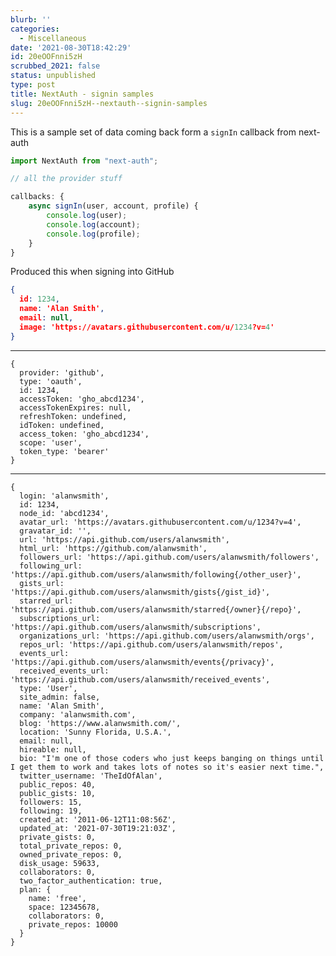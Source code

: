 ```yaml
---
blurb: ''
categories:
  - Miscellaneous
date: '2021-08-30T18:42:29'
id: 20eOOFnni5zH
scrubbed_2021: false
status: unpublished
type: post
title: NextAuth - signin samples
slug: 20eOOFnni5zH--nextauth--signin-samples
---
```


This is a sample set of data coming back form a `signIn` callback from next-auth


```javascript
import NextAuth from "next-auth";

// all the provider stuff

callbacks: {
    async signIn(user, account, profile) {
        console.log(user);
        console.log(account);
        console.log(profile);
    }
}
```

Produced this when signing into GitHub

```json
{
  id: 1234,
  name: 'Alan Smith',
  email: null,
  image: 'https://avatars.githubusercontent.com/u/1234?v=4'
}
```

---

```
{
  provider: 'github',
  type: 'oauth',
  id: 1234,
  accessToken: 'gho_abcd1234',
  accessTokenExpires: null,
  refreshToken: undefined,
  idToken: undefined,
  access_token: 'gho_abcd1234',
  scope: 'user',
  token_type: 'bearer'
}
```

---

```
{
  login: 'alanwsmith',
  id: 1234,
  node_id: 'abcd1234',
  avatar_url: 'https://avatars.githubusercontent.com/u/1234?v=4',
  gravatar_id: '',
  url: 'https://api.github.com/users/alanwsmith',
  html_url: 'https://github.com/alanwsmith',
  followers_url: 'https://api.github.com/users/alanwsmith/followers',
  following_url: 'https://api.github.com/users/alanwsmith/following{/other_user}',
  gists_url: 'https://api.github.com/users/alanwsmith/gists{/gist_id}',
  starred_url: 'https://api.github.com/users/alanwsmith/starred{/owner}{/repo}',
  subscriptions_url: 'https://api.github.com/users/alanwsmith/subscriptions',
  organizations_url: 'https://api.github.com/users/alanwsmith/orgs',
  repos_url: 'https://api.github.com/users/alanwsmith/repos',
  events_url: 'https://api.github.com/users/alanwsmith/events{/privacy}',
  received_events_url: 'https://api.github.com/users/alanwsmith/received_events',
  type: 'User',
  site_admin: false,
  name: 'Alan Smith',
  company: 'alanwsmith.com',
  blog: 'https://www.alanwsmith.com/',
  location: 'Sunny Florida, U.S.A.',
  email: null,
  hireable: null,
  bio: "I'm one of those coders who just keeps banging on things until I get them to work and takes lots of notes so it's easier next time.",
  twitter_username: 'TheIdOfAlan',
  public_repos: 40,
  public_gists: 10,
  followers: 15,
  following: 19,
  created_at: '2011-06-12T11:08:56Z',
  updated_at: '2021-07-30T19:21:03Z',
  private_gists: 0,
  total_private_repos: 0,
  owned_private_repos: 0,
  disk_usage: 59633,
  collaborators: 0,
  two_factor_authentication: true,
  plan: {
    name: 'free',
    space: 12345678,
    collaborators: 0,
    private_repos: 10000
  }
}
```

